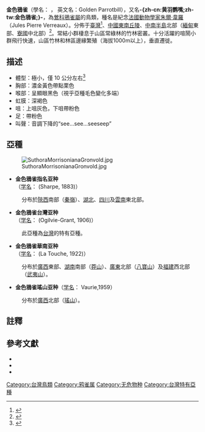 {{noteTA
|T=zh-cn:金色鴉雀; zh-tw:黃羽鸚嘴; zh-hk:金色鴉雀;
|1=zh-cn:金色鴉雀; zh-tw:黃羽鸚嘴; zh-hk:金色鴉雀;
|2=zh-hans:台;zh-hk:台;zh-tw:臺;
}}
{{speciesbox
| name =金色鴉雀
| status = LC
| status_system = IUCN3.1
| status_ref = <ref>{{IUCN|id=22716829 |title=''Suthora verreauxi'' |assessor=BirdLife International |assessor-link=BirdLife International |version=2018.1 |year=2016 |accessdate=1 October 2016}} 数据库資料包含說明此物種被編入無危級別的原因</ref> 
| image = Golden Parrotbill.jpg
| image_caption = [[指名亞種|指名亞種]]，攝於[[四川|四川]][[瓦屋山|瓦屋山]]
| genus = Suthora
| species = verreauxi
| authority = [[Richard_Bowdler_Sharpe|Sharpe]], 1883
| range_map = Suthora verreauxi distribution map.png 
| range_map_caption = 黃羽鸚嘴的分布範圍  
| synonyms = 
* ''Paradoxornis verreauxi''
* ''[[橙額鴉雀|Paradoxornis nipalensis]]'' <br><small>（Hodgson, 1837）</small>{{noteTag|1=張萬福（1980）將本種歸類於橙額鴉雀<ref name = "Lin1997">{{cite book | author = 林文宏 | title = 臺灣鳥類發現史 | publisher = 玉山社 | isbn = 957-9361-70-3 | page = pp.321–322 |date=1997年11月}}</ref>}}
* ''[[灰头鸦雀|Paradoxornis gularis]]'' <br><small>Gray, 1845</small>{{noteTag|1=鳥類學家蜂須賀正氏、宇田川竜男（1951）將本種歸類於灰头鸦雀<ref name = "Lin1997"/>}}
}}

'''金色鴉雀'''（學名： ''{{lang|la|Suthora verreauxi}}''， 英文名：Golden Parrotbill），又名'''-{zh-cn:黄羽鹦嘴;zh-tw:金色鴉雀;}-'''，為[[鶯科|鶯科]][[鴉雀屬|鴉雀屬]]的鳥類，種名是紀念[[法國|法國]][[動物學家|動物學家]][[朱爾·韋羅|朱爾·韋羅]]（Jules Pierre Verreaux）。分佈于[[臺灣|臺灣]]<ref>{{cite journal | author = Ogilvie-Grant, W. R. | title = "Descriptions of new species of Bird from Central Formosa" | journal = ''Bulletin of the British Ornithologist's Club'' | volume = 16 | pages = pp.119 | year = 1906 | url = }}</ref>、[[中國|中國]][[東南丘陵|東南丘陵]]、[[中南半島|中南半島]]北部（[[緬甸|緬甸]]東部、[[寮國|寮國]]中北部）<ref>{{cite book | author = 約翰∙馬敬能, 卡倫∙菲利普斯, 何芬奇著 | title = 中國鳥類野外手冊（A Field Guide to the Birds of China） | publisher = 湖南教育出版社 | isbn = 7-5355-3224-1 | page = pp.435–436, pl.112（1152）|date=2000年6月}}</ref>。常結小群棲息于山區常綠林的竹林密叢。十分活躍的喧鬧小群飛行快速，山區竹林和林區邊緣繁殖（海拔1000m以上），垂直遷徙。

== 描述 ==
* 體型：極小，僅 10 公分左右<ref>{{cite book | author = 廖本興 | title = 台灣野鳥圖鑑：陸鳥篇 | publisher = 晨星 | isbn = 978-986-177-563-0 | page = pp.249 |date=2012年3月}}</ref>
* 胸部：濃金黃色帶點栗色
* 喉部：呈顯眼黑色（視乎亞種毛色變化多端）
* 虹膜：深褐色
* 咀：上咀灰色，下咀帶粉色
* 足：帶粉色
* 叫聲：音調下降的“see...see...seeseep”

== 亞種 ==
[[File:SuthoraMorrisonianaGronvold.jpg|left]]
*'''金色鴉雀指名亚种'''<br>（[[学名|学名]]：{{lang|la|''Suthora verreauxi verreauxi''}} (Sharpe, 1883)）
:分布於[[陝西|陝西]]南部（[[秦嶺|秦嶺]]）、[[湖北|湖北]]、[[四川|四川]]及[[雲南|雲南]]東北部。
*'''金色鴉雀台灣亚种'''<br>（[[学名|学名]]：{{lang|la|''Suthora verreauxi morrisonianus''}} (Ogilvie-Grant, 1906)）
:此亞種為[[台灣|台灣]]的特有亞種。
*'''金色鴉雀華南亚种'''<br>（[[学名|学名]]：{{lang|la|''Suthora verreauxi pallidus''}} (La Touche, 1922)）
:分布於[[廣西|廣西]]東部、[[湖南|湖南]]南部（[[莽山|莽山]]）、[[廣東|廣東]]北部（[[八寶山|八寶山]]）及[[福建|福建]]西北部（[[武夷山|武夷山]]）。
*'''金色鴉雀瑤山亚种'''（[[学名|学名]]：{{lang|la|''Suthora verreauxi craddocki''}} Vaurie,1959）
:分布於[[廣西|廣西]]北部（[[瑤山|瑤山]]）。

==註釋==
{{noteFoot}}

== 參考文獻 ==
{{reflist}}

{{refbegin}}
* {{cite journal | author = Hachisuka, M.（蜂須賀正氏） & T. Udagawa.（宇田川竜男） | title = "Contribution to the ornithology of Formosa: Part II"（臺灣鳥類研究 (下篇)） | journal = ''Quarterly Journal of the Taiwan Museum'' | volume = 4 | number = 1–2 | pages = pp.1–180 | year = 1951 | url = }}
* {{cite book | author = 尹璉, 費嘉倫, 林超英 | title = 香港及華南鳥類 | publisher = 香港特別行政區政府新聞處 | year = 2006 | isbn = 978-962-02-0360-2 }}
* {{cite book | author = Craig Robson in Josep del Hoyo, Andrew Elliott, Jordi Sargatal. eds. | title = "Handbook of the Birds of the World, Volume 12: Picathartes to Tits and Chickadees" | publisher = Lynx Edicions | year = 2007 | isbn = 978-84-96553-42-2 | page = p.318 }}
{{refend}}
{{Taxonbar}}
[[Category:台灣鳥類|Category:台灣鳥類]]
[[Category:鸦雀属|Category:鸦雀属]]
[[Category:无危物种|Category:无危物种]]
[[Category:台灣特有亞種|Category:台灣特有亞種]]